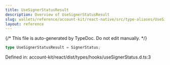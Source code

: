 ```yaml
---
title: UseSignerStatusResult
description: Overview of UseSignerStatusResult
slug: wallets/reference/account-kit/react-native/src/type-aliases/UseSignerStatusResult
layout: reference
---
```


{/* This file is auto-generated by TypeDoc. Do not edit manually. */}

```ts
type UseSignerStatusResult = SignerStatus;
```

Defined in: account-kit/react/dist/types/hooks/useSignerStatus.d.ts:3
